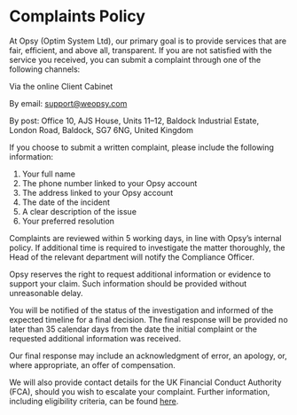 # Complaints Policy

At Opsy (Optim System Ltd), our primary goal is to provide services that are fair, efficient, and above all, transparent. If you are not satisfied with the service you received, you can submit a complaint through one of the following channels:

Via the online Client Cabinet

By email: support@weopsy.com

By post: Office 10, AJS House, Units 11–12, Baldock Industrial Estate, London Road, Baldock, SG7 6NG, United Kingdom

If you choose to submit a written complaint, please include the following information:
1. Your full name
2. The phone number linked to your Opsy account
3. The address linked to your Opsy account
4. The date of the incident
5. A clear description of the issue
6. Your preferred resolution

Complaints are reviewed within 5 working days, in line with Opsy’s internal policy. If additional time is required to investigate the matter thoroughly, the Head of the relevant department will notify the Compliance Officer.

Opsy reserves the right to request additional information or evidence to support your claim. Such information should be provided without unreasonable delay.

You will be notified of the status of the investigation and informed of the expected timeline for a final decision. The final response will be provided no later than 35 calendar days from the date the initial complaint or the requested additional information was received.

Our final response may include an acknowledgment of error, an apology, or, where appropriate, an offer of compensation.

We will also provide contact details for the UK Financial Conduct Authority (FCA), should you wish to escalate your complaint. Further information, including eligibility criteria, can be found <a href="https://www.fca.org.uk/consumers/how-complain" target="_blank" rel="noopener noreferrer">here</a>.

